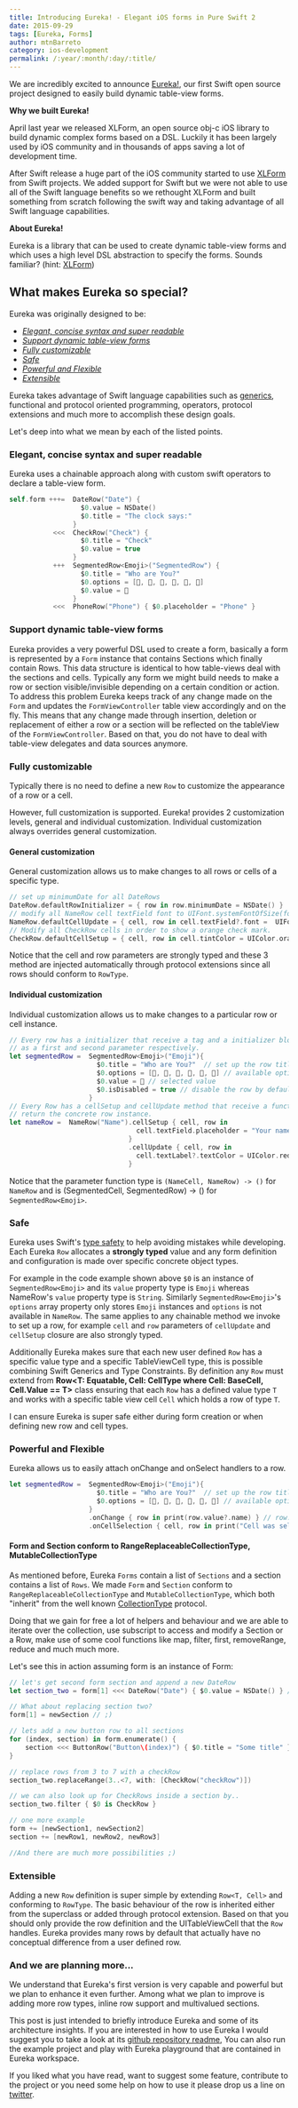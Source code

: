 ```yaml
---
title: Introducing Eureka! - Elegant iOS forms in Pure Swift 2
date: 2015-09-29
tags: [Eureka, Forms]
author: mtnBarreto
category: ios-development
permalink: /:year/:month/:day/:title/
---
```


We are incredibly excited to announce [Eureka!], our first Swift open source project designed to easily build dynamic table-view forms.

**Why we built Eureka!**

April last year we released XLForm, an open source obj-c iOS library to build dynamic complex forms based on a DSL. Luckily it has been largely used by iOS community and in thousands of apps saving a lot of development time.

After Swift release a huge part of the iOS community started to use [XLForm] from Swift projects. We added support for Swift but we were not able to use all of the Swift language benefits so we rethought XLForm and built something from scratch following the swift way and taking advantage of all Swift language capabilities.

**About Eureka!**

Eureka is a library that can be used to create dynamic table-view forms and which uses a high level DSL abstraction to specify the forms. Sounds familiar? (hint: [XLForm])

## What makes Eureka so special?

Eureka was originally designed to be:

* [*Elegant, concise syntax and super readable*](#elegant-concise-readable)
* [*Support dynamic table-view forms*](#dynamic-forms)
* [*Fully customizable*](#fully-customizable)
* [*Safe*](#safe)
* [*Powerful and Flexible*](#powerful-and-flexible)
* [*Extensible*](#extensible)

Eureka takes advantage of Swift language capabilities such as [generics], functional and protocol oriented programming, operators, protocol extensions and much more to accomplish these design goals.  

Let's deep into what we mean by each of the listed points.

### Elegant, concise syntax and super readable <a name="elegant-concise-readable"></a>

Eureka uses a chainable approach along with custom swift operators to declare a table-view form.

```swift
self.form +++=  DateRow("Date") {
                  $0.value = NSDate()
                  $0.title = "The clock says:"
                }
           <<<  CheckRow("Check") {
                  $0.title = "Check"
                  $0.value = true
                }
           +++  SegmentedRow<Emoji>("SegmentedRow") {
                  $0.title = "Who are You?"
                  $0.options = [💁, 🍐, 👦, 🐗, 🐼, 🐻]
                  $0.value = 🍐
                }
           <<<  PhoneRow("Phone") { $0.placeholder = "Phone" }
```

### Support dynamic table-view forms <a name="dynamic-forms"></a>

Eureka provides a very powerful DSL used to create a form, basically a form is represented by a `Form` instance that contains   Sections which finally contain Rows. This data structure is identical to how table-views deal with the sections and cells.
Typically any form we might build needs to make a row or section visible/invisible depending on a certain condition or action. To address this problem Eureka keeps track of any change made on the `Form` and updates the `FormViewController` table view accordingly and on the fly. This means that any change made through insertion, deletion or replacement of either a row or a section will be reflected on the tableView of the `FormViewController`.
Based on that, you do not have to deal with table-view delegates and data sources anymore.

### Fully customizable

Typically there is no need to define a new `Row` to customize the appearance of a row or a cell.

However, full customization is supported. Eureka! provides 2 customization levels, general and individual customization. Individual customization always overrides general customization.

#### General customization

General customization allows us to make changes to all rows or cells of a specific type.

```swift
// set up minimumDate for all DateRows
DateRow.defaultRowInitializer = { row in row.minimumDate = NSDate() }
// modify all NameRow cell textField font to UIFont.systemFontOfSize(fontSize: 12.0)
NameRow.defaultCellUpdate = { cell, row in cell.textField?.font =  UIFont.systemFontOfSize(fontSize: 12.0)  }
// Modify all CheckRow cells in order to show a orange check mark.  
CheckRow.defaultCellSetup = { cell, row in cell.tintColor = UIColor.orangeColor() }
```

Notice that the cell and row parameters are strongly typed and these 3 method are injected automatically through protocol extensions since all rows should conform to `RowType`.

#### Individual customization

Individual customization allows us to make changes to a particular row or cell instance.

```swift
// Every row has a initializer that receive a tag and a initializer blog
// as a first and second parameter respectively.
let segmentedRow =  SegmentedRow<Emoji>("Emoji"){
                      $0.title = "Who are You?"  // set up the row title
                      $0.options = [💁, 🍐, 👦, 🐗, 🐼, 🐻] // available options
                      $0.value = 🍐 // selected value
                      $0.isDisabled = true // disable the row by default
                    }
// Every Row has a cellSetup and cellUpdate method that receive a function as a parameter and
// return the concrete row instance.
let nameRow =  NameRow("Name").cellSetup { cell, row in
                                cell.textField.placeholder = "Your name ..."
                              }
                              .cellUpdate { cell, row in
                                cell.textLabel?.textColor = UIColor.redColor()
                              }
```

Notice that the parameter function type is `(NameCell, NameRow) -> ()` for `NameRow` and is (SegmentedCell<Emoji>, SegmentedRow<Emoji>) -> () for `SegmentedRow<Emoji>`.

### Safe

Eureka uses Swift's [type safety] to help avoiding mistakes while developing. Each Eureka `Row` allocates a **strongly typed** value and any form definition and configuration is made over specific concrete object types.

For example in the code example shown above `$0` is an instance of `SegmentedRow<Emoji>` and its `value` property type is `Emoji` whereas NameRow's `value` property type is `String`. Similarly `SegmentedRow<Emoji>`'s `options` array property only stores `Emoji` instances and `options` is not available in `NameRow`.
The same applies to any chainable method we invoke to set up a row, for example `cell` and `row` parameters of `cellUpdate` and `cellSetup` closure are also strongly typed.

Additionally Eureka makes sure that each new user defined `Row` has a specific value type and a specific TableViewCell type, this is possible combining Swift Generics and Type Constraints. By definition any `Row` must extend from **Row<T: Equatable, Cell: CellType where Cell: BaseCell, Cell.Value == T>** class ensuring that each `Row` has a defined value type `T` and works with a specific table view cell `Cell` which holds a row of type `T`.

I can ensure Eureka is super safe either during form creation or when defining new row and cell types.

### Powerful and Flexible

Eureka allows us to easily attach onChange and onSelect handlers to a row.

```swift
let segmentedRow =  SegmentedRow<Emoji>("Emoji"){
                      $0.title = "Who are You?"  // set up the row title
                      $0.options = [💁, 🍐, 👦, 🐗, 🐼, 🐻] // available options
                    }
                    .onChange { row in print(row.value?.name) } // row.value is Emoji?, name is a stored property
                    .onCellSelection { cell, row in print("Cell was selected") }
```

#### Form and Section conform to RangeReplaceableCollectionType, MutableCollectionType

As mentioned before, Eureka `Forms` contain a list of `Sections` and a section contains a list of `Rows`. We made `Form` and `Section` conform to `RangeReplaceableCollectionType` and `MutableCollectionType`, which both "inherit" from the well known [CollectionType] protocol.

Doing that we gain for free a lot of helpers and behaviour and we are able to iterate over the collection, use subscript to access and modify a Section or a Row, make use of some cool functions like map, filter, first, removeRange, reduce and much much more.

Let's see this in action assuming form is an instance of Form:

```swift
// let's get second form section and append a new DateRow
let section_two = form[1] <<< DateRow("Date") { $0.value = NSDate() } // we can also use append instead of <<< operator

// What about replacing section two?
form[1] = newSection // ;)

// lets add a new button row to all sections
for (index, section) in form.enumerate() {
    section <<< ButtonRow("Button\(index)") { $0.title = "Some title" }
}

// replace rows from 3 to 7 with a checkRow
section_two.replaceRange(3..<7, with: [CheckRow("checkRow")])

// we can also look up for CheckRows inside a section by..
section_two.filter { $0 is CheckRow }

// one more example
form += [newSection1, newSection2]
section += [newRow1, newRow2, newRow3]

//And there are much more possibilities ;)
```


### Extensible

Adding a new `Row` definition is super simple by extending `Row<T, Cell>` and conforming to `RowType`. The basic behaviour of the row is inherited either from the superclass or added through protocol extension. Based on that you should only provide the row definition and the UITableViewCell that the `Row` handles. Eureka provides many rows by default that actually have no conceptual difference from a user defined row.

### And we are planning more...

We understand that Eureka's first version is very capable and powerful but we plan to enhance it even further. Among what we plan to improve is adding more row types, inline row support and multivalued sections.

This post is just intended to briefly introduce Eureka and some of its architecture insights.
If you are interested in how to use Eureka I would suggest you to take a look at its [github repository readme], You can also run the example project and  play with Eureka playground that are contained in Eureka workspace.

If you liked what you have read, want to suggest some feature, contribute to the project or you need some help on how to use it please drop us a line on [twitter].

[XLForm]: https://github.com/xmartlabs/XLForm
[type safety]: https://developer.apple.com/library/ios/documentation/Swift/Conceptual/Swift_Programming_Language/TheBasics.html
[CollectionType]: https://developer.apple.com/library/prerelease/ios/documentation/Swift/Reference/Swift_CollectionType_Protocol/index.html
[generics]: https://developer.apple.com/library/ios/documentation/Swift/Conceptual/Swift_Programming_Language/Generics.html
[github repository readme]: https://github.com/xmartlabs/Eureka
[Eureka!]: https://github.com/xmartlabs/Eureka
[Eureka github repository and Examples]: https://github.com/xmartlabs/Eureka
[twitter]: https://twitter.com/xmartlabs

